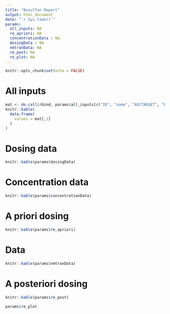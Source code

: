 ```yaml
---
title: "Busulfan Report"
output: html_document
date: "`r Sys.time()`"
params:
  all_inputs: NA
  re_apriori: NA
  concentrationData : NA
  dosingData : NA
  nmtranData: NA
  re_post: NA
  re_plot: NA
---
```


```r
knitr::opts_chunk$set(echo = FALSE)
```

# All inputs

```r
mat <- do.call(rbind, params$all_inputs[c("ID", "name", "AUCTARGET", "BSA", "HT", "BW", "ndays", "gsta1", "malign")])
knitr::kable(
  data.frame(
    values = mat[,1]
  )
)
```

# Dosing data
```r
knitr::kable(params$dosingData)
```

# Concentration data
```r
knitr::kable(params$concentrationData)
```

# A priori dosing

```r
knitr::kable(params$re_apriori)
```

# Data

```r
knitr::kable(params$nmtranData)
```

# A posteriori dosing

```r
knitr::kable(params$re_post)
```


```r
params$re_plot
```

